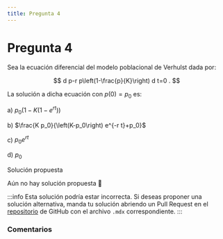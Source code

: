 ```yaml
---
title: Pregunta 4
---
```



# Pregunta 4

Sea la ecuación diferencial del modelo poblacional de Verhulst dada por:

$$
d p-r p\left(1-\frac{p}{K}\right) d t=0 .
$$

La solución a dicha ecuación con $p(0)=p_0$ es:

a) $p_0\left(1-K\left(1-e^{r t}\right)\right)$

b) $\frac{K p_0}{\left(K-p_0\right) e^{-r t}+p_0}$

c) $p_0 e^{r t}$

d) $p_0$

<MDXDetails>
<summary>Solución propuesta</summary>

Aún no hay solución propuesta 🥲

:::info
Esta solución podría estar incorrecta. Si deseas proponer una solución alternativa, manda tu solución abriendo
un Pull Request en el [repositorio](https://github.com/crow-rojas/apuntes-fundamentals/pulls) de GitHub con el archivo
`.mdx` correspondiente.
:::

</MDXDetails>

### Comentarios

<Disqus
  url="https://crow-rojas.github.io/apuntes-fundamentals/docs/mathematics/differential-equations/exercises/2017-1/p04"
  identifier="docs/mathematics/differential-equations/exercises/2017-1/p04"
  title="2017-1 Ecuaciones Diferenciales - Pregunta 04"
/>
